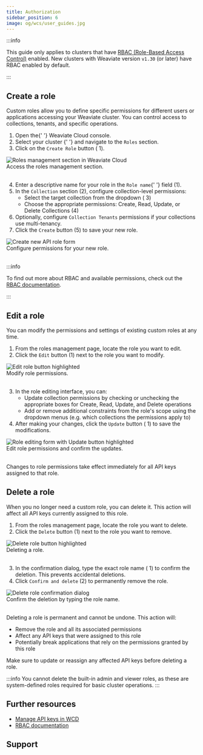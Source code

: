 ```yaml
---
title: Authorization
sidebar_position: 6
image: og/wcs/user_guides.jpg
---
```




:::info

This guide only applies to clusters that have [RBAC (Role-Based Access Control)](/weaviate/configuration/rbac/index.mdx) enabled. New clusters with Weaviate version `v1.30` (or later) have RBAC enabled by default.

:::

## Create a role

Custom roles allow you to define specific permissions for different users or applications accessing your Weaviate cluster. You can control access to collections, tenants, and specific operations.

<div class="row">
  <div class="col col--4">
    <ol>
      <li>
        Open the{' '}
        <Link to="https://console.weaviate.cloud">Weaviate Cloud console</Link>.
      </li>
      <li>
        <Link to="/cloud/manage-clusters/status#select-your-cluster">
          Select your cluster
        </Link>{' '}
        and navigate to the <code>Roles</code> section.
      </li>
      <li>
        Click on the <code>Create Role</code> button (
        <span class="callout">1</span>).
      </li>
    </ol>
  </div>
  <div class="col col--8">
    <div class="card">
      <div class="card__image">
        <img
          src={WCDCreateRole}
          alt="Roles management section in Weaviate Cloud"
        />
      </div>
      <div class="card__body">Access the roles management section.</div>
    </div>
  </div>
</div>
<br />

<div class="row">
  <div class="col col--4">
    <ol start="4">
      <li>
        Enter a descriptive name for your role in the <code>Role name</code>{' '}
        field (<span class="callout">1</span>).
      </li>
      <li>
        In the <code>Collection</code> section (<span class="callout">2</span>),
        configure collection-level permissions:
        <ul>
          <li>
            Select the target collection from the dropdown (
            <span class="callout">3</span>)
          </li>
          <li>
            Choose the appropriate permissions: Create, Read, Update, or Delete
            Collections (<span class="callout">4</span>)
          </li>
        </ul>
      </li>
      <li>
        Optionally, configure <code>Collection Tenants</code> permissions if
        your collections use multi-tenancy.
      </li>
      <li>
        Click the <code>Create</code> button (<span class="callout">5</span>) to
        save your new role.
      </li>
    </ol>
  </div>
  <div class="col col--8">
    <div class="card">
      <div class="card__image">
        <img src={WCDCreateRoleForm} alt="Create new API role form" />
      </div>
      <div class="card__body">Configure permissions for your new role.</div>
    </div>
  </div>
</div>
<br />

:::info

To find out more about RBAC and available permissions, check out the [RBAC documentation](/weaviate/configuration/rbac/index.mdx).

:::

## Edit a role

You can modify the permissions and settings of existing custom roles at any time.

<div class="row">
  <div class="col col--4">
    <ol>
      <li>From the roles management page, locate the role you want to edit.</li>
      <li>
        Click the <code>Edit</code> button (<span class="callout">1</span>) next
        to the role you want to modify.
      </li>
    </ol>
  </div>
  <div class="col col--8">
    <div class="card">
      <div class="card__image">
        <img
          src={WCDEditRole}
          alt="Edit role button highlighted"
        />
      </div>
      <div class="card__body">Modify role permissions.</div>
    </div>
  </div>
</div>
<br />
<div class="row">
  <div class="col col--4">
    <ol start="3">
      <li>
        In the role editing interface, you can:
        <ul>
          <li>
            Update collection permissions by checking or unchecking the
            appropriate boxes for Create, Read, Update, and Delete operations
          </li>
          <li>
            Add or remove additional constraints from the role's scope using the dropdown menus (e.g. which collections the permissions apply to)
          </li>
        </ul>
      </li>
      <li>
        After making your changes, click the <code>Update</code> button (
        <span class="callout">1</span>) to save the modifications.
      </li>
    </ol>
  </div>
  <div class="col col--8">
    <div class="card">
      <div class="card__image">
        <img
          src={WCDEditRoleForm}
          alt="Role editing form with Update button highlighted"
        />
      </div>
      <div class="card__body">
        Edit role permissions and confirm the updates.
      </div>
    </div>
  </div>
</div>
<br />

Changes to role permissions take effect immediately for all API keys assigned to
that role.

## Delete a role

When you no longer need a custom role, you can delete it. This action will affect all API keys currently assigned to this role.

<div class="row">
  <div class="col col--4">
    <ol>
      <li>
        From the roles management page, locate the role you want to delete.
      </li>
      <li>
        Click the <code>Delete</code> button (<span class="callout">1</span>)
        next to the role you want to remove.
      </li>
    </ol>
  </div>
  <div class="col col--8">
    <div class="card">
      <div class="card__image">
        <img
          src={WCDDeleteRole}
          alt="Delete role button highlighted"
        />
      </div>
      <div class="card__body">
        Deleting a role.
      </div>
    </div>
  </div>
</div>
<br />
<div class="row">
  <div class="col col--4">
    <ol start="3">
      <li>
        In the confirmation dialog, type the exact role name (
        <span class="callout">1</span>) to confirm the deletion. This prevents
        accidental deletions.
      </li>
      <li>
        Click <code>Confirm and delete</code> (<span class="callout">2</span>)
        to permanently remove the role.
      </li>
    </ol>
  </div>
  <div class="col col--8">
    <div class="card">
      <div class="card__image">
        <img
          src={WCDDeleteRoleForm}
          alt="Delete role confirmation dialog"
        />
      </div>
      <div class="card__body">
        Confirm the deletion by typing the role name.
      </div>
    </div>
  </div>
</div>
<br />

Deleting a role is permanent and cannot be undone. This action will:

- Remove the role and all its associated permissions
- Affect any API keys that were assigned to this role
- Potentially break applications that rely on the permissions granted by this role

Make sure to update or reassign any affected API keys before deleting a role.

:::info
You cannot delete the built-in admin and viewer roles, as these are system-defined roles required for basic cluster operations.
:::

## Further resources

- [Manage API keys in WCD](./authentication.mdx)
- [RBAC documentation](/weaviate/configuration/rbac/index.mdx)

## Support


<SupportAndTrouble />
